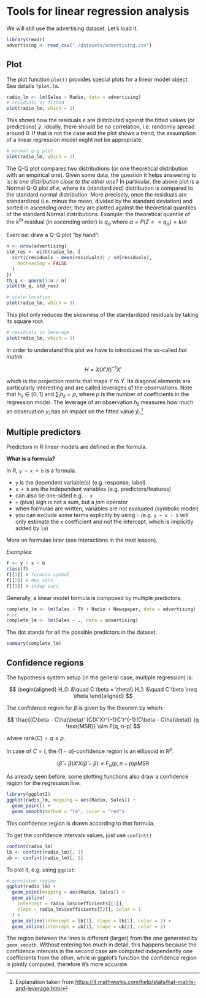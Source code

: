 # Tools for linear regression analysis

We will still use the advertising dataset. Let's load it.

```r
library(readr)
advertising <- read_csv("./datasets/advertising.csv")
```
## Plot

The plot function `plot()` provides special plots for a linear 
model object. See details `?plot.lm`.

```r
radio_lm <- lm(Sales ~ Radio, data = advertising)
# residuals vs fitted
plot(radio_lm, which = 1)
```

This shows how the residuals $e$ are distributed against the
fitted values (or predictions) $\hat{y}$. Ideally, there should
be no correlation, i.e. randomly spread around 0. If that is not
the case and the plot shows a trend, the assumption of a linear 
regression model might not be appropriate.

```r
# normal q-q plot
plot(radio_lm, which = 2)
```

The Q-Q plot compares two distributions (or one theoretical distribution
with an empirical one). Given some data, the question it helps 
answering to is: *is one distribution close to the other one?* 
In particular, the above plot is a Normal Q-Q plot of $e$,
where its (standardized) distribution is compared to the standard 
normal distribution.
More precisely, once the residuals are standardized (i.e. minus the mean,
divided by the standard deviation) and sorted in ascending order, they are
plotted against the theoretical quantiles of the standard Normal distributions.
Example: the theoretical quantile of the $k^{\text{th}}$ residual (in ascending
order) is $q_{\alpha}$ where $\alpha = P(Z <= q_{\alpha}) = k / n$ 

Exercise: draw a Q-Q plot "by hand":
```r
n <- nrow(advertising)
std_res <- with(radio_lm, {
  sort((residuals - mean(residuals)) / sd(residuals),
    decreasing = FALSE
  )
})
th_q <- qnorm(1:n / n)
plot(th_q, std_res)
```

```r
# scale-location
plot(radio_lm, which = 3)
```

This plot only reduces the skewness of the standardized
residuals by taking its square root.

```r
# residuals vs leverage
plot(radio_lm, which = 5)
```
In order to understand this plot we have to introduced the 
so-called *hat matrix* 

$$
H = X (X'X)^{-1} X'
$$

which is the projection matrix that maps $Y$ to $\hat Y$.
Its diagonal elements are particularly interesting and are called
leverages of the observations. Note that $h_{ii} \in [0,1]$ and
$\sum_i h_{ii} = p$, where $p$ is the number of coefficients in the regression model.
The leverage of an observation $h_{ii}$ measures how much an observation $y_i$
has an impact on the fitted value $\hat y_i$.^[Explanation taken from 
[https://it.mathworks.com/help/stats/hat-matrix-and-leverage.html](https://it.mathworks.com/help/stats/hat-matrix-and-leverage.html)]

## Multiple predictors

Predictors in R linear models are defined in the formula.

**What is a formula?**

In R, `y ~ x + b` is a formula.

- `y` is the dependent variable(s) (e.g. response, label)
- `x + b` are the independent variables (e.g. predictors/features)
- can also be one-sided e.g. `~ x`
- `+` (plus) sign is not a sum, but a *join* operator
- when formulae are written, variables are not evaluated (symbolic model)
- you can exclude some terms explicitly by using `-` (e.g. `y ~ x - 1`
  will only estimate the `x` coefficient and not the intercept, which
  is implicitly added by `lm`)

More on formulae later (see Interactions in the next lesson).

*Examples*:
```r
f <- y ~ x + b
class(f)
f[[1]] # formula symbol
f[[2]] # dep vars
f[[3]] # indep vars
```
Generally, a linear model formula is composed by multiple
predictors.

```r
complete_lm <- lm(Sales ~ TV + Radio + Newspaper, data = advertising)
# or
complete_lm <- lm(Sales ~ ., data = advertising)
```

The dot stands for all the possible predictors in the dataset.

```r
summary(complete_lm)
```

## Confidence regions

The hypothesis system setup (in the general case, multiple regression) is:

$$
\begin{aligned}
H_0: &\quad C \beta = \theta\\
H_1: &\quad C \beta \neq \theta
\end{aligned}
$$

The confidence region for $\beta$ is given by the theorem by which:

$$
\frac{(C\beta - C\hat\beta)' (C(X'X)^{-1}C')^{-1}(C\beta - C\hat\beta)}
{q \text{MSR}} \sim F(q, n-p)
$$

where $\text{rank}(C) = q \leq p$.

In case of $C = I$, the $(1 - \alpha)$-confidence region 
is an ellipsoid in $\mathbb{R}^p$.

$$
(\hat\beta - \beta) X' X (\hat\beta - \beta) \leq 
F_{\alpha}(p, n-p) p \text{MSR}
$$

As already seen before, some plotting functions also draw a confidence region
for the regression line.

```r
library(ggplot2)
ggplot(radio_lm, mapping = aes(Radio, Sales)) +
  geom_point() +
  geom_smooth(method = "lm", color = "red")
```

This confidence region is drawn according to that formula.

To get the confidence intervals values, just use `confint()`

```r
confint(radio_lm)
lb <- confint(radio_lm)[, 1]
ub <- confint(radio_lm)[, 2]
```

To plot it, e.g. using `ggplot`:

```r
# prevision region
ggplot(radio_lm) +
  geom_point(mapping = aes(Radio, Sales)) +
  geom_abline(
    intercept = radio_lm$coefficients[[1]],
    slope = radio_lm$coefficients[[2]], color = 1
  ) +
  geom_abline(intercept = lb[1], slope = lb[2], color = 2) +
  geom_abline(intercept = ub[1], slope = ub[2], color = 2)
```

The region between the lines is different (larger) from the one generated by
`geom_smooth`. Without entering too much in detail, this happens because the
confidence intervals in the second case are computed independently one
coefficients from the other, while in ggplot's function the confidence region
is jointly computed, therefore it's more accurate.
